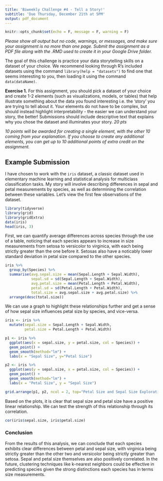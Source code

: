 ---
title: 'Biweekly Challenge #4 - Tell a Story!'
subtitle: 'Due Thursday, December 21th at 5PM'
output: pdf_document
---

```{r setup, include=FALSE}
knitr::opts_chunk$set(echo = F, message = F, warning = F)
```
*Please show all output but no code, warnings, or messages, and make sure your assignment is no more than one page. Submit the assignment as a PDF file along with the .RMD used to create it in your Google Drive folder.*

The goal of this challenge is practice your data storytelling skills on a dataset of your choice. We recommend looking through R's included datasets using the command `library(help = "datasets")` to find one that seems interesting to you, then loading it using the command `data(dataName)`.

**Exercise 1.** For this assignment, you should pick a dataset of your choice and create 1-2 elements (such as  visualizations, models, or tables) that help illustrate something about the data you found interesting i.e. the 'story' you are trying to tell about it. Your elements do not have to be complex, but should instead highlight interpretability - the easier we can understand your story, the better! Submissions should include descriptive text that explains why you chose the dataset and illuminates your story. *20 pts*

*10 points will be awarded for creating a single element, with the other 10 coming from your explanation. If you choose to create any additional elements, you can get up to 10 additional points of extra credit on the assignment.*

## Example Submission

I have chosen to work with the `iris` dataset, a classic dataset used in elementary machine learning and statistical analysis for multiclass classification tasks. My story will involve describing differences in sepal and petal measurements by species, as well as determining the correlation between these variables. Let's view the first few observations of the dataset.  
```{r}
library(tidyverse)
library(grid)
library(gridExtra)
data(iris)
head(iris, 3)
```

First, we can quantify average differences across species through the use of a table, noticing that each species appears to increase in size measurements from setosa to versicolor to virginica, with each being strictly greater than the one before it. Setosas also have a noticably lower standard deviation in petal size compared to the other species. 
```{r}
iris %>% 
  group_by(Species) %>% 
  summarise(avg.sepal.size = mean(Sepal.Length + Sepal.Width),
            sepal.sd = sd(Sepal.Length + Sepal.Width),
            avg.petal.size = mean(Petal.Length + Petal.Width),
            petal.sd = sd(Petal.Length + Petal.Width),
            total.size = avg.sepal.size + avg.petal.size) %>% 
  arrange(desc(total.size))
```
\pagebreak

We can use a graph to highlight these relationships further and get a sense of how sepal size influences petal size by species, and vice-versa.

```{r}
iris <- iris %>% 
  mutate(sepal.size = Sepal.Length + Sepal.Width, 
         petal.size = Petal.Length + Petal.Width)

p1 <- iris %>% 
  ggplot(aes(x = sepal.size, y = petal.size, col = Species)) +
  geom_point() +
  geom_smooth(method="lm") +
  labs(x = "Sepal Size", y="Petal Size")

p2 <- iris %>% 
  ggplot(aes(y = sepal.size, x = petal.size, col = Species)) +
  geom_point() +
  geom_smooth(method="lm") +
  labs(x = "Petal Size", y = "Sepal Size")

grid.arrange(p1, p2, ncol = 2, top="Petal Size and Sepal Size Exploration")
```
Based on the plots, it is clear that sepal size and petal size have a positive linear relationship. We can test the strength of this relationship through its correlation.
```{r}
cor(iris$sepal.size, iris$petal.size)
```

### Conclusion

From the results of this analysis, we can conclude that each species exhibits clear differences between petal and sepal size, with virginica being strictly greater than the other two and versicolor being strictly greater than setosa. Sepal and petal size themselves are also positively correlated. In the future, clustering techniques like k-nearest neighbors could be effective in predicting species given the strong distinctions each species has in terms size measurements. 